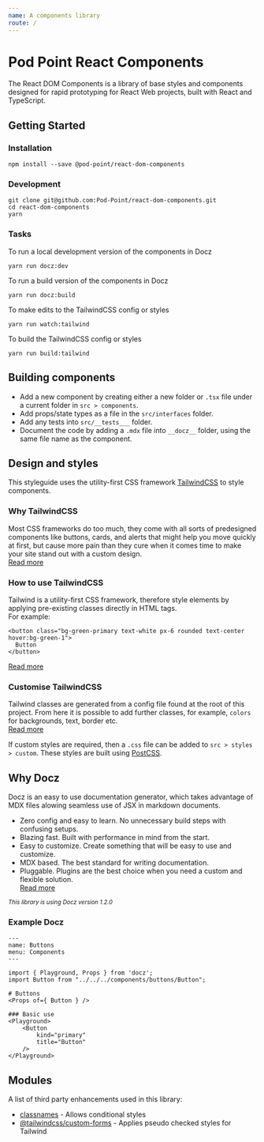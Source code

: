 ```yaml
---
name: A components library
route: /
---
```



# Pod Point React Components
The React DOM Components is a library of base styles and components designed for rapid prototyping for React Web projects, built with React and TypeScript.

## Getting Started
### Installation
```
npm install --save @pod-point/react-dom-components
```

### Development
```
git clone git@github.com:Pod-Point/react-dom-components.git
cd react-dom-components
yarn
```

### Tasks
To run a local development version of the components in Docz
```
yarn run docz:dev
```

To run a build version of the components in Docz
```
yarn run docz:build
```

To make edits to the TailwindCSS config or styles
```
yarn run watch:tailwind
```

To build the TailwindCSS config or styles
```
yarn run build:tailwind
```


## Building components
- Add a new component by creating either a new folder or ```.tsx``` file under a current folder in ```src > components```.
- Add props/state types as a file in the ```src/interfaces``` folder.
- Add any tests into ```src/__tests___``` folder.
- Document the code by adding a ```.mdx``` file into ```__docz__``` folder, using the same file name as the component.


## Design and styles
This styleguide uses the utility-first CSS framework [TailwindCSS](https://tailwindcss.com/) to style components.

### Why TailwindCSS
Most CSS frameworks do too much, they come with all sorts of predesigned components like buttons, cards, and alerts that might help you move quickly at first,
but cause more pain than they cure when it comes time to make your site stand out with a custom design. <br />
[Read more](https://tailwindcss.com/#what-is-tailwind)

### How to use TailwindCSS
Tailwind is a utility-first CSS framework, therefore style elements by applying pre-existing classes directly in HTML tags. <br />
For example:
```
<button class="bg-green-primary text-white px-6 rounded text-center hover:bg-green-1">
  Button
</button>
```
[Read more](https://tailwindcss.com/docs/utility-first)

### Customise TailwindCSS
Tailwind classes are generated from a config file found at the root of this project.
From here it is possible to add further classes, for example, ```colors``` for backgrounds, text, border etc. <br />
[Read more](https://tailwindcss.com/docs/configuration/)

If custom styles are required, then a ```.css``` file can be added to ```src > styles > custom```.
These styles are built using [PostCSS](https://postcss.org/).


## Why Docz
Docz is an easy to use documentation generator, which takes advantage of MDX files alowing seamless use of JSX in markdown documents.
- Zero config and easy to learn. No unnecessary build steps with confusing setups.
- Blazing fast. Built with performance in mind from the start.
- Easy to customize. Create something that will be easy to use and customize.
- MDX based. The best standard for writing documentation.
- Pluggable. Plugins are the best choice when you need a custom and flexible solution.<br />
[Read more](https://www.docz.site/docs/introduction)

_<small>This library is using Docz version 1.2.0</small>_

### Example Docz
```
---
name: Buttons
menu: Components
---

import { Playground, Props } from 'docz';
import Button from "../../../components/buttons/Button";

# Buttons
<Props of={ Button } />

### Basic use
<Playground>
    <Button
        kind="primary"
        title="Button"
    />
</Playground>
```


## Modules
A list of third party enhancements used in this library:
- [classnames](https://github.com/JedWatson/classnames) - Allows conditional styles
- [@tailwindcss/custom-forms](https://github.com/tailwindcss/custom-forms/blob/master/README.md) - Applies pseudo checked styles for Tailwind
